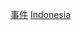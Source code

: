 {{Commons category|Events in Indonesia}}
{{Portal|印尼}}

[[Category:印尼歷史|事件]]
[[Category:亚洲各国事件|Indonesia]]